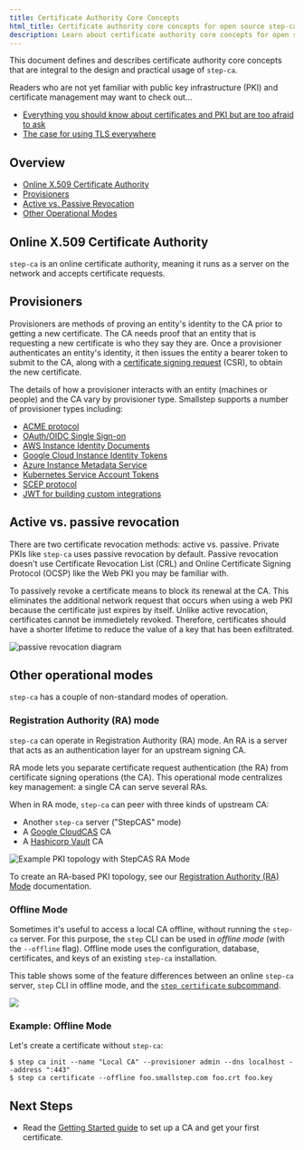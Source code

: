 ```yaml
---
title: Certificate Authority Core Concepts
html_title: Certificate authority core concepts for open source step-ca
description: Learn about certificate authority core concepts for open source step-ca
---
```



This document defines and describes certificate authority core concepts that are integral to the design
and practical usage of `step-ca`.

Readers who are not yet familiar with public key infrastructure (PKI) and 
certificate management may want to check out...

- [Everything you should know about certificates and PKI but are too afraid to ask](https://smallstep.com/blog/everything-pki/)
- [The case for using TLS everywhere](https://smallstep.com/blog/use-tls/)

## Overview

- [Online X.509 Certificate Authority](#online-and-offline-x509-certificate-authority)
- [Provisioners](#provisioners)
- [Active vs. Passive Revocation](#active-vs-passive-revocation)
- [Other Operational Modes](#other-operational-modes)

## Online X.509 Certificate Authority

`step-ca` is an online certificate authority, meaning it runs as a server
on the network and accepts certificate requests.

## Provisioners

Provisioners are methods of proving an entity's identity to the CA prior to getting a new certificate.
The CA needs proof that an entity that is requesting a new certificate is who they say they are.
Once a provisioner authenticates an entity's identity, it then issues the entity a bearer token to submit to the CA, along with a [certificate
signing
request](https://smallstep.com/blog/everything-pki.html#certificate-signing-requests
'CSR') (CSR), to obtain the new certificate.

The details of how a provisioner interacts with an entity (machines or people) and the CA vary by provisioner type.
Smallstep supports a number of provisioner types including:

- [ACME protocol](/docs/step-ca/provisioners#acme)
- [OAuth/OIDC Single Sign-on](/docs/step-ca/provisioners#oauthoidc-single-sign-on)
- [AWS Instance Identity Documents](/docs/step-ca/provisioners#aws)
- [Google Cloud Instance Identity Tokens](/docs/step-ca/provisioners#gcp)
- [Azure Instance Metadata Service](/docs/step-ca/provisioners#azure) 
- [Kubernetes Service Account Tokens](/docs/step-ca/provisioners#k8ssa-kubernetes-service-account) 
- [SCEP protocol](/docs/step-ca/provisioners#scep)
- [JWT for building custom integrations](/docs/step-ca/provisioners#jwt)

## Active vs. passive revocation

There are two certificate revocation methods: active vs. passive.
Private PKIs like `step-ca` uses passive revocation by default.
Passive revocation doesn't use Certificate Revocation List (CRL) and Online Certificate Signing Protocol (OCSP) like the Web PKI you may be familiar with. 

To passively revoke a certificate means to block its renewal at the CA.
This eliminates the additional network request that occurs when using a web PKI because the certificate just expires by itself. 
Unlike active revocation, certificates cannot be immedietely revoked.
Therefore, certificates should have a shorter lifetime to reduce the value of a key that has been exfiltrated.

![passive revocation diagram](/graphics/passive-revocation.png)

## Other operational modes

`step-ca` has a couple of non-standard modes of operation.

### Registration Authority (RA) mode

`step-ca` can operate in Registration Authority (RA) mode.
An RA is a server that acts as an authentication layer for an upstream signing CA.

RA mode lets you separate certificate request authentication (the RA) from certificate signing operations (the CA).
This operational mode centralizes key management:
a single CA can serve several RAs.

When in RA mode, `step-ca` can peer with three kinds of upstream CA:

- Another `step-ca` server ("StepCAS" mode)
- A [Google CloudCAS](https://cloud.google.com/certificate-authority-service/) CA
- A [Hashicorp Vault](https://www.hashicorp.com/products/vault) CA

![Example PKI topology with StepCAS RA Mode](/graphics/stepcas-ra-mode.png)

To create an RA-based PKI topology, see our [Registration Authority (RA) Mode](/docs/step-ca/registration-authority-ra-mode) documentation.

### Offline Mode

Sometimes it's useful to access a local CA offline, without running the `step-ca` server.
For this purpose, the `step` CLI can be used in _offline mode_ (with the `--offline` flag).
Offline mode uses the configuration, database, certificates, and keys of an existing `step-ca` installation.

This table shows some of the feature differences between an online `step-ca` server, `step` CLI in offline mode, and the [`step certificate` subcommand](https://smallstep.com/docs/step-cli/basic-crypto-operations#run-an-offline-x509-certificate-authority).

![](/graphics/cas-three-ways.png)

### Example: Offline Mode

Let's create a certificate without `step-ca`:

```shell-session nocopy
$ step ca init --name "Local CA" --provisioner admin --dns localhost --address ":443"
$ step ca certificate --offline foo.smallstep.com foo.crt foo.key
```

## Next Steps

- Read the [Getting Started guide](/docs/step-ca/getting-started) to set up a CA and get your first certificate.
